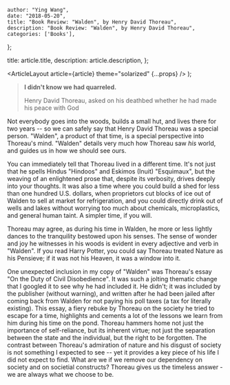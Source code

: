 
    author: "Ying Wang",
    date: "2018-05-20",
    title: "Book Review: "Walden", by Henry David Thoreau",
    description: "Book Review: "Walden", by Henry David Thoreau",
    categories: ['Books'],
};

  title: article.title,
  description: article.description,
};

  <ArticleLayout article={article} theme="solarized" {...props} />
);

> **I didn't know we had quarreled.**
>
> Henry David Thoreau, asked on his deathbed whether he had made his peace with God

Not everybody goes into the woods, builds a small hut, and lives there for two years -- so we can safely say that Henry David Thoreau was a special person. "Walden", a product of that time, is a special perspective into Thoreau's mind. "Walden" details very much how Thoreau saw _his_ world, and guides us in how we should see ours.

You can immediately tell that Thoreau lived in a different time. It's not just that he spells Hindus "Hindoos" and Eskimos (Inuit) "Esquimaux", but the weaving of an enlightened prose that, despite its verbosity, drives deeply into your thoughts. It was also a time where you could build a shed for less than one hundred U.S. dollars, when proprietors cut blocks of ice out of Walden to sell at market for refrigeration, and you could directly drink out of wells and lakes without worrying too much about chemicals, microplastics, and general human taint. A simpler time, if you will.

Thoreau may agree, as during his time in Walden, he more or less lightly dances to the tranquility bestowed upon his senses. The sense of wonder and joy he witnesses in his woods is evident in every adjective and verb in "Walden". If you read Harry Potter, you could say Thoreau treated Nature as his Pensieve; if it was not his Heaven, it was a window into it.

One unexpected inclusion in my copy of "Walden" was Thoreau's essay "On the Duty of Civil Disobedience". It was such a jolting thematic change that I googled it to see why he had included it. He didn't; it was included by the publisher (without warning), and written after he had been jailed after coming back from Walden for not paying his poll taxes (a tax for literally existing). This essay, a fiery rebuke by Thoreau on the society he tried to escape for a time, highlights and cements a lot of the lessons we learn from him during his time on the pond. Thoreau hammers home not just the importance of self-reliance, but its inherent virtue; not just the separation between the state and the individual, but the right to be forgotten. The contrast between Thoreau's admiration of nature and his disgust of society is not something I expected to see -- yet it provides a key piece of his life I did not expect to find. What are we if we remove our dependency on society and on societial constructs? Thoreau gives us the timeless answer - we are always what we choose to be.
